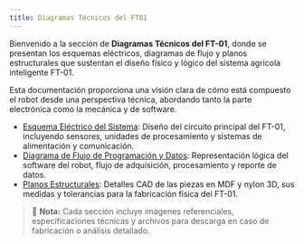 ```yaml
---
title: Diagramas Técnicos del FT01
---
```

Bienvenido a la sección de **Diagramas Técnicos del FT-01**, donde se presentan los esquemas eléctricos, diagramas de flujo y planos estructurales que sustentan el diseño físico y lógico del sistema agrícola inteligente FT-01.

Esta documentación proporciona una visión clara de cómo está compuesto el robot desde una perspectiva técnica, abordando tanto la parte electrónica como la mecánica y de software.


- [Esquema Eléctrico del Sistema](diagramas-tecnicos/diagrama-flujo-electrico): Diseño del circuito principal del FT-01, incluyendo sensores, unidades de procesamiento y sistemas de alimentación y comunicación.
- [Diagrama de Flujo de Programación y Datos](diagramas-tecnicos/diagrama-flujo-electrico): Representación lógica del software del robot, flujo de adquisición, procesamiento y reporte de datos.
- [Planos Estructurales](diagramas-tecnicos/planos-estructurales): Detalles CAD de las piezas en MDF y nylon 3D, sus medidas y tolerancias para la fabricación física del FT-01.

> 📌 **Nota:** Cada sección incluye imágenes referenciales, especificaciones técnicas y archivos para descarga en caso de fabricación o análisis detallado.